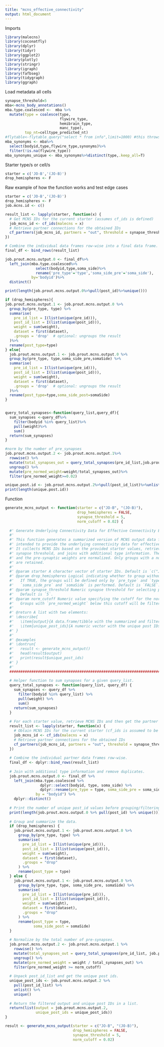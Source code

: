 ```yaml
---
title: "mcns_effective_connectivity"
output: html_document
---
```


Imports
```r
library(malecns)
library(coconatfly)
library(dplyr)
library(tidyr)
library(ggplot2)
library(plotly)
library(stringr)
library(igraph)
library(fafbseg)
library(tidygraph)
library(ggraph)
```

Load metadata all cells
```r
synapse_threshold=5
mba<-mcns_body_annotations()
mba.type.coalesced <-  mba %>%
  mutate(type = coalesce(type, 
                         flywire_type, 
                         hemibrain_type, 
                         manc_type),
         top_nt=celltype_predicted_nt)
#flytable<-flytable_query("select * from info",limit=1000) #this throws an error right now?
mba_synonyms <- mba%>%
  select(bodyid,type,flywire_type,synonyms)%>%
  filter(!is.na(flywire_type))
mba_synonyms_unique <- mba_synonyms%>%distinct(type,.keep_all=T)
```


Starter type/s or cell/s
```r
starter = c('JO-B','(JO-B)')
drop_hemispheres <- F
```




Raw example of how the function works and test edge cases

```r

starter = c('JO-B','(JO-B)')
drop_hemispheres <- F
job.mcns.id <- c()

result_list <- lapply(starter, function(x) {
  # Get MCNS IDs for the current starter (assumes cf_ids is defined)
  job_mcns_id <- cf_ids(malecns = x)
  # Retrieve partner connections for the obtained IDs
  cf_partners(job_mcns_id, partners = "out", threshold = synapse_threshold)
})

# Combine the individual data frames row-wise into a final data frame.
final_df <- bind_rows(result_list)

job.prout.mcns.output.0 <- final_df%>%
  left_join(mba.type.coalesced%>%
              select(bodyid,type,soma_side)%>%
              rename('pre_type'='type','soma_side_pre'='soma_side'),
            by='bodyid')%>%
  distinct()

print(length(job.prout.mcns.output.0%>%pull(post_id)%>%unique()))

if (drop_hemispheres){
job.prout.mcns.output.1 <- job.prout.mcns.output.0 %>%
  group_by(pre_type, type) %>%
  summarise(
    pre_id_list = I(list(unique(pre_id))),
    post_id_list = I(list(unique(post_id))),
    weight = sum(weight),
    dataset = first(dataset),
    .groups = 'drop'  # optional: ungroups the result
  )%>%
  rename(post_type=type)
} else{
  job.prout.mcns.output.1 <- job.prout.mcns.output.0 %>%
  group_by(pre_type, type,soma_side_pre,somaSide) %>%
  summarise(
    pre_id_list = I(list(unique(pre_id))),
    post_id_list = I(list(unique(post_id))),
    weight = sum(weight),
    dataset = first(dataset),
    .groups = 'drop'  # optional: ungroups the result
  )%>%
  rename(post_type=type,soma_side_post=somaSide)
}


query_total_synapses<-function(query_list,query_df){
  sum_synapses <-query_df%>%
    filter(bodyid %in% query_list)%>%
    pull(weight)%>%
    sum()
  return(sum_synapses)
}

#norm by the number of pre_synapses
job.prout.mcns.output.2 <- job.prout.mcns.output.1%>%
  rowwise() %>%
  mutate(total_synapses_out = query_total_synapses(pre_id_list,job.prout.mcns.output.0))%>%
  ungroup() %>%
  mutate(pre_normed_weight=weight/total_synapses_out)%>%
  filter(pre_normed_weight>=0.02)

unique.post.id <- job.prout.mcns.output.2%>%pull(post_id_list)%>%unlist()%>%unique()
print(length(unique.post.id))
```
Function
```r
generate_mcns_output <- function(starter = c("JO-B", "(JO-B)"),
                                 drop_hemispheres = FALSE,
                                 synapse_threshold = 5,
                                 norm_cutoff = 0.02) {
  
  #' Generate Underlying Connectivity Data for Effective Connectivity Explorations
  #'
  #' This function generates a summarized version of MCNS output data from partner connections,
  #' intended to provide the underlying connectivity data for effective connectivity explorations.
  #' It collects MCNS IDs based on the provided starter values, retrieves partner connections using a
  #' synapse threshold, and joins with additional type information. The data is then grouped and summarized,
  #' and the pre-synaptic weights are normalized. Only groups with a normalized weight above a given cutoff
  #' are retained.
  #'
  #' @param starter A character vector of starter IDs. Default is `c("JO-B", "(JO-B)")`.
  #' @param drop_hemispheres Logical indicating whether to group without hemisphere information.
  #'   If TRUE, the groups will be defined only by `pre_type` and `type`; if FALSE, additional grouping by
  #'   `soma_side_pre` and `somaSide` is performed. Default is `FALSE`.
  #' @param synapse_threshold Numeric synapse threshold for selecting partner connections.
  #'   Default is `5`.
  #' @param norm_cutoff Numeric value specifying the cutoff for the normalized pre-synaptic weight.
  #'   Groups with `pre_normed_weight` below this cutoff will be filtered out. Default is `0.02`.
  #'
  #' @return A list with two elements:
  #' \describe{
  #'   \item{output}{A data.frame/tibble with the summarized and filtered MCNS output.}
  #'   \item{unique_post_ids}{A numeric vector with the unique post IDs from the final output.}
  #' }
  #'
  #' @examples
  #' \dontrun{
  #'   result <- generate_mcns_output()
  #'   head(result$output)
  #'   print(result$unique_post_ids)
  #' }
  #'
  ##############################################################################
  
  # Helper function to sum synapses for a given query_list.
  query_total_synapses <- function(query_list, query_df) {
    sum_synapses <- query_df %>%
      filter(bodyid %in% query_list) %>%
      pull(weight) %>%
      sum()
    return(sum_synapses)
  }
  
  # For each starter value, retrieve MCNS IDs and then get the partner connections.
  result_list <- lapply(starter, function(x) {
    # Obtain MCNS IDs for the current starter (cf_ids is assumed to be defined)
    job_mcns_id <- cf_ids(malecns = x)
    # Retrieve partner connections for the obtained IDs
    cf_partners(job_mcns_id, partners = "out", threshold = synapse_threshold)
  })
  
  # Combine the individual partner data frames row-wise.
  final_df <- dplyr::bind_rows(result_list)
  
  # Join with additional type information and remove duplicates.
  job.prout.mcns.output.0 <- final_df %>%
    left_join(mba.type.coalesced %>%
                dplyr::select(bodyid, type, soma_side) %>%
                dplyr::rename(pre_type = type, soma_side_pre = soma_side),
              by = "bodyid") %>%
    dplyr::distinct()
  
  # Print the number of unique post_id values before grouping/filtering.
  print(length(job.prout.mcns.output.0 %>% pull(post_id) %>% unique()))
  
  # Group and summarize the data.
  if (drop_hemispheres) {
    job.prout.mcns.output.1 <- job.prout.mcns.output.0 %>%
      group_by(pre_type, type) %>%
      summarise(
        pre_id_list = I(list(unique(pre_id))),
        post_id_list = I(list(unique(post_id))),
        weight = sum(weight),
        dataset = first(dataset),
        .groups = "drop"
      ) %>%
      rename(post_type = type)
  } else {
    job.prout.mcns.output.1 <- job.prout.mcns.output.0 %>%
      group_by(pre_type, type, soma_side_pre, somaSide) %>%
      summarise(
        pre_id_list = I(list(unique(pre_id))),
        post_id_list = I(list(unique(post_id))),
        weight = sum(weight),
        dataset = first(dataset),
        .groups = "drop"
      ) %>%
      rename(post_type = type,
             soma_side_post = somaSide)
  }
  
  # Normalize by the total number of pre-synapses.
  job.prout.mcns.output.2 <- job.prout.mcns.output.1 %>%
    rowwise() %>%
    mutate(total_synapses_out = query_total_synapses(pre_id_list, job.prout.mcns.output.0)) %>%
    ungroup() %>%
    mutate(pre_normed_weight = weight / total_synapses_out) %>%
    filter(pre_normed_weight >= norm_cutoff)
  
  # Unpack post_id_list and get the unique post ids.
  unique_post_ids <- job.prout.mcns.output.2 %>%
    pull(post_id_list) %>%
    unlist() %>%
    unique()
  
  # Return the filtered output and unique post IDs in a list.
  return(list(output = job.prout.mcns.output.2,
              unique_post_ids = unique_post_ids))
}

result <- generate_mcns_output(starter = c("JO-B", "(JO-B)"),
                               drop_hemispheres = FALSE,
                               synapse_threshold = 5,
                               norm_cutoff = 0.02)
```






